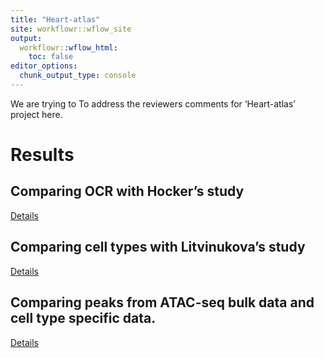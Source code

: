 ```yaml
---
title: "Heart-atlas"
site: workflowr::wflow_site
output:
  workflowr::wflow_html:
    toc: false
editor_options:
  chunk_output_type: console
---
```


We are trying to To address the reviewers comments for 'Heart-atlas' project here. 


# Results 

## Comparing OCR with Hocker's study

[Details](https://xsun1229.github.io/heart_atlas/compare_paper1.html)


## Comparing cell types with Litvinukova's study

[Details](https://xsun1229.github.io/heart_atlas/label_transfer.html)



## Comparing peaks from ATAC-seq bulk data and cell type specific data. 

[Details](https://xsun1229.github.io/heart_atlas/ATAC_bulk_peak.html)